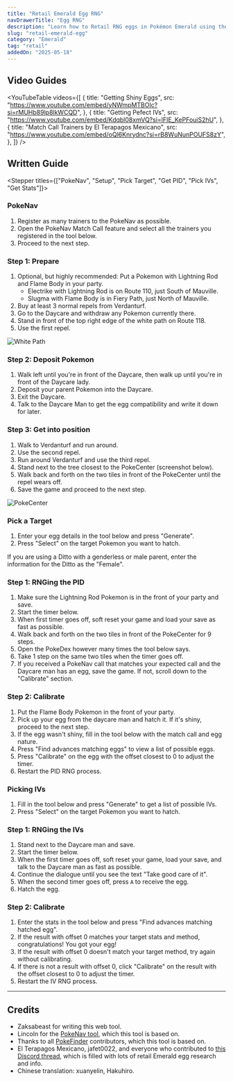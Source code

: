 ```yaml
---
title: "Retail Emerald Egg RNG"
navDrawerTitle: "Egg RNG"
description: "Learn how to Retail RNG eggs in Pokémon Emerald using the Daycare. Get perfect IVs, natures, and shinies."
slug: "retail-emerald-egg"
category: "Emerald"
tag: "retail"
addedOn: "2025-05-18"
---
```


## Video Guides

<YouTubeTable
  videos={[
    {
      title: "Getting Shiny Eggs",
      src: "https://www.youtube.com/embed/yNWmpMTBOlc?si=rMUHb89lp8lkWCQD",
    },
    {
      title: "Getting Pefect IVs",
      src: "https://www.youtube.com/embed/Kdqbl08xmVQ?si=lFIE_KePFouiS2hU",
    },
    {
      title: "Match Call Trainers by El Terapagos Mexicano",
      src: "https://www.youtube.com/embed/oQl6Knrydnc?si=rB8WuNunPOUFS8zY",
    },
  ]}
/>

## Written Guide

<Stepper titles={["PokeNav", "Setup", "Pick Target", "Get PID", "Pick IVs", "Get Stats"]}>

<Step step={0}>

### PokeNav

1. Register as many trainers to the PokeNav as possible.
2. Open the PokeNav Match Call feature and select all the trainers you registered in the tool below.
3. Proceed to the next step.

  <PokeNavInput />
</Step>

<Step step={1}>

### Step 1: Prepare

1. Optional, but highly recommended: Put a Pokemon with Lightning Rod and Flame Body in your party.
   - Electrike with Lightning Rod is on Route 110, just South of Mauville.
   - Slugma with Flame Body is in Fiery Path, just North of Mauville.
2. Buy at least 3 normal repels from Verdanturf.
3. Go to the Daycare and withdraw any Pokemon currently there.
4. Stand in front of the top right edge of the white path on Route 118.
5. Use the first repel.

![White Path](/images/Emerald/Retail-Egg/start-point.webp)

### Step 2: Deposit Pokemon

1. Walk left until you're in front of the Daycare, then walk up until you're in front of the Daycare lady.
2. Deposit your parent Pokemon into the Daycare.
3. Exit the Daycare.
4. Talk to the Daycare Man to get the egg compatibility and write it down for later.

### Step 3: Get into position

1. Walk to Verdanturf and run around.
2. Use the second repel.
3. Run around Verdanturf and use the third repel.
4. Stand next to the tree closest to the PokeCenter (screenshot below).
5. Walk back and forth on the two tiles in front of the PokeCenter until the repel wears off.
6. Save the game and proceed to the next step.

![PokeCenter](/images/Emerald/Retail-Egg/end-point.webp)

</Step>

<Step step={2}>

### Pick a Target

1. Enter your egg details in the tool below and press "Generate".
2. Press "Select" on the target Pokemon you want to hatch.

If you are using a Ditto with a genderless or male parent, enter the information for the Ditto as the "Female".

  <RetailEmeraldHeldEgg />
</Step>

<Step step={3}>

### Step 1: RNGing the PID

1. Make sure the Lightning Rod Pokemon is in the front of your party and save.
2. Start the timer below.
3. When first timer goes off, soft reset your game and load your save as fast as possible.
4. Walk back and forth on the two tiles in front of the PokeCenter for 9 steps.
5. Open the PokeDex however many times the tool below says.
6. Take 1 step on the same two tiles when the timer goes off.
7. If you received a PokeNav call that matches your expected call and the Daycare man has an egg, save the game. If not, scroll down to the "Calibrate" section.

<CalibrateHeldEggTimer />

### Step 2: Calibrate

1. Put the Flame Body Pokemon in the front of your party.
2. Pick up your egg from the daycare man and hatch it. If it's shiny, proceed to the next step.
3. If the egg wasn't shiny, fill in the tool below with the match call and egg nature.
4. Press "Find advances matching eggs" to view a list of possible eggs.
5. Press "Calibrate" on the egg with the offset closest to 0 to adjust the timer.
6. Restart the PID RNG process.

  <CalibrateHeldEgg />
</Step>

<Step step={4}>

### Picking IVs

1. Fill in the tool below and press "Generate" to get a list of possible IVs.
2. Press "Select" on the target Pokemon you want to hatch.

  <RetailEmeraldPickupEgg />
</Step>

<Step step={5}>

### Step 1: RNGing the IVs

1. Stand next to the Daycare man and save.
2. Start the timer below.
3. When the first timer goes off, soft reset your game, load your save, and talk to the Daycare man as fast as possible.
4. Continue the dialogue until you see the text "Take good care of it".
5. When the second timer goes off, press `A` to receive the egg.
6. Hatch the egg.

<CalibratePickupEggTimer />

### Step 2: Calibrate

1. Enter the stats in the tool below and press "Find advances matching hatched egg".
2. If the result with offset 0 matches your target stats and method, congratulations! You got your egg!
3. If the result with offset 0 doesn't match your target method, try again without calibrating.
4. If there is not a result with offset 0, click "Calibrate" on the result with the offset closest to 0 to adjust the timer.
5. Restart the IV RNG process.

  <CalibratePickupEgg />
</Step>

</Stepper>

---

## Credits

- Zaksabeast for writing this web tool.
- Lincoln for the [PokeNav tool](https://github.com/Lincoln-LM/PokeNav-Egg-RNG-Tool), which this tool is based on.
- Thanks to all [PokeFinder](https://github.com/Admiral-Fish/PokeFinder) contributors, which this tool is based on.
- El Terapagos Mexicano, jafet0022, and everyone who contributed to [this Discord thread](https://discord.com/channels/285269328469950464/1257368429107875992), which is filled with lots of retail Emerald egg research and info.
- Chinese translation: xuanyelin, Hakuhiro.
